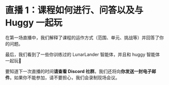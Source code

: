 # 直播 1：课程如何进行、问答以及与 Huggy 一起玩

在第一场直播中，我们解释了课程的运作方式（范围、单元、挑战等）并回答了你的问题。

最后，我们看到了一些你训练过的 LunarLander 智能体，并且和 huggy 智能体一起玩🐶

<Youtube id="JeJIswxyrsM" />

要知道下一次直播的时间**请查看 Discord 社群**。我们还将向**你发送一封电子邮件**。如果你不能参加，请不要担心，我们会录制现场会议。